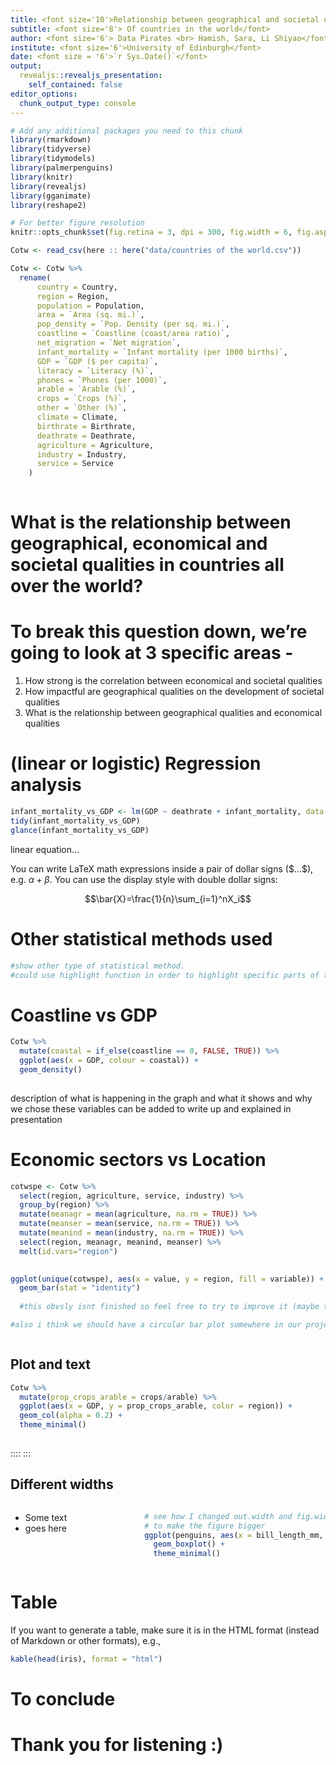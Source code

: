 ```yaml
---
title: <font size='10'>Relationship between geographical and societal qualities</font>
subtitle: <font size='8'> Of countries in the world</font>
author: <font size='6'> Data Pirates <br> Hamish, Sara, Li Shiyao</font>
institute: <font size='6'>University of Edinburgh</font>
date: <font size = '6'>`r Sys.Date()`</font>
output:
  revealjs::revealjs_presentation:
    self_contained: false
editor_options: 
  chunk_output_type: console
---
```


```r
# Add any additional packages you need to this chunk
library(rmarkdown)
library(tidyverse)
library(tidymodels)
library(palmerpenguins)
library(knitr)
library(revealjs)
library(gganimate)
library(reshape2)
```

```r
# For better figure resolution
knitr::opts_chunk$set(fig.retina = 3, dpi = 300, fig.width = 6, fig.asp = 0.618, out.width = "80%")
```

```r
Cotw <- read_csv(here :: here("data/countries of the world.csv"))
```

```r
Cotw <- Cotw %>%
  rename(
      country = Country,
      region = Region,
      population = Population,
      area = `Area (sq. mi.)`,
      pop_density = `Pop. Density (per sq. mi.)`,
      coastline = `Coastline (coast/area ratio)`,
      net_migration = `Net migration`,
      infant_mortality = `Infant mortality (per 1000 births)`,
      GDP = `GDP ($ per capita)`,
      literacy = `Literacy (%)`,
      phones = `Phones (per 1000)`,
      arable = `Arable (%)`,
      crops = `Crops (%)`,
      other = `Other (%)`,
      climate = Climate,
      birthrate = Birthrate,
      deathrate = Deathrate,
      agriculture = Agriculture,
      industry = Industry,
      service = Service
    ) 
  
```


# What is the relationship between geographical, economical and societal qualities in countries all over the world? 

# To break this question down, we're going to look at 3 specific areas -
1. How strong is the correlation between economical and societal qualities
2. How impactful are geographical qualities on the development of societal qualities
3. What is the relationship between geographical qualities and economical qualities

# (linear or logistic) Regression analysis

```r
infant_mortality_vs_GDP <- lm(GDP ~ deathrate + infant_mortality, data = Cotw)
tidy(infant_mortality_vs_GDP)
glance(infant_mortality_vs_GDP)
```

linear equation...

You can write LaTeX math expressions inside a pair of dollar signs (\$...\$), e.g. $\alpha+\beta$. You can use the display style with double dollar signs:

$$\bar{X}=\frac{1}{n}\sum_{i=1}^nX_i$$


# Other statistical methods used

```r
#show other type of statistical method.
#could use highlight function in order to highlight specific parts of the code
```

# Coastline vs GDP

```r
Cotw %>%
  mutate(coastal = if_else(coastline == 0, FALSE, TRUE)) %>%
  ggplot(aes(x = GDP, colour = coastal)) +
  geom_density()
  
```

description of what is happening in the graph and what it shows and why we chose these variables can be added to write up and explained in presentation

# Economic sectors vs Location

```r

cotwspe <- Cotw %>%
  select(region, agriculture, service, industry) %>% 
  group_by(region) %>%
  mutate(meanagr = mean(agriculture, na.rm = TRUE)) %>%
  mutate(meanser = mean(service, na.rm = TRUE)) %>%
  mutate(meanind = mean(industry, na.rm = TRUE)) %>%
  select(region, meanagr, meanind, meanser) %>%
  melt(id.vars="region") 
  

ggplot(unique(cotwspe), aes(x = value, y = region, fill = variable)) +
  geom_bar(stat = "identity")
  
  #this obvsly isnt finished so feel free to try to improve it (maybe tidy the region variables to continents etc) what im trying to show here is that there is a difference in economic qualities (sectors) depending on what area of the world u are in, then we can maybe explore why this is etc.

#also i think we should have a circular bar plot somewhere in our project, as i think that would fit our question well.



```

## Plot and text

```r
Cotw %>%
  mutate(prop_crops_arable = crops/arable) %>%
  ggplot(aes(x = GDP, y = prop_crops_arable, color = region)) +
  geom_col(alpha = 0.2) +
  theme_minimal()
  
```
::::
:::

## Different widths

::: columns
:::: {.column width="40%"}
* Some text
* goes here
::::

:::: {.column width="60%"}
```r
# see how I changed out.width and fig.width from defaults
# to make the figure bigger
ggplot(penguins, aes(x = bill_length_mm, y = species, color = species)) +
  geom_boxplot() +
  theme_minimal()
```
::::
:::

# Table

If you want to generate a table, make sure it is in the HTML format (instead of Markdown or other formats), e.g.,

```r
kable(head(iris), format = "html")
```

# To conclude {data-background-image="img/world-map.gif"}

# Thank you for listening :)






